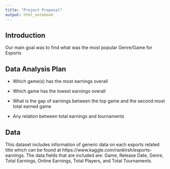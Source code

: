 ```yaml
---
title: "Project Proposal"
output: html_notebook
---
```



## Introduction

Our main goal was to find what was the most popular Genre/Game for Esports 


## Data Analysis Plan

- Which game(s) has the most earnings overall

- Which game has the lowest earnings overall

- What is the gap of earnings between the top game and the second most total earned game

- Any relation between total earnings and tournaments

##  Data


This dataset includes information of generic data on each esports related title which can be found at https://www.kaggle.com/rankirsh/esports-earnings. The data fields that are included are: Game, Release Date, Genre, Total Earnings, Online Earnings, Total Players, and Total Tournaments. 